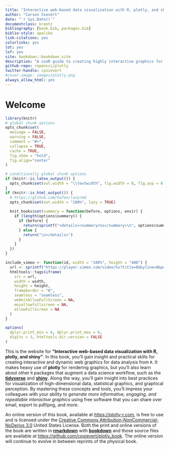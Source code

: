 ```yaml
--- 
title: "Interactive web-based data visualization with R, plotly, and shiny"
author: "Carson Sievert"
date: "`r Sys.Date()`"
documentclass: krantz
bibliography: [book.bib, packages.bib]
biblio-style: apalike
link-citations: yes
colorlinks: yes
lot: yes
lof: yes
site: bookdown::bookdown_site
description: "A useR guide to creating highly interactive graphics for exploratory and expository visualization."
github-repo: ropensci/plotly
twitter-handle: cpsievert
#cover-image: images/plotly.png
always_allow_html: yes
---
```


# Welcome {-}

```r
library(knitr)
# global chunk options
opts_chunk$set(
  message = FALSE, 
  warning = FALSE, 
  comment = "#>",
  collapse = TRUE,
  cache = TRUE,
  fig.show = "hold",
  fig.align="center"
)

# conditionally global chunk options
if (knitr::is_latex_output()) {
  opts_chunk$set(out.width = "\\textwidth", fig.width = 8, fig.asp = 0.618)
}
if (knitr::is_html_output()) {
  # https://github.com/hafen/lazyrmd
  opts_chunk$set(out.width = "100%", lazy = TRUE)
  
  knit_hooks$set(summary = function(before, options, envir) {
    if (length(options$summary)) {
      if (before) {
        return(sprintf("<details><summary>%s</summary>\n", options$summary))
      } else {
        return("\n</details>")
      }
    }
  })
}

include_vimeo <- function(id, width = "100%", height = "400") {
  url <- sprintf("https://player.vimeo.com/video/%s?title=0&byline=0&portrait=0", id)
  htmltools::tags$iframe(
    src = url, 
    width = width, 
    height = height, 
    frameborder = "0", 
    seamless = "seamless",
    webkitAllowFullScreen = NA, 
    mozallowfullscreen = NA, 
    allowFullScreen = NA
  )
}

options(
  dplyr.print_min = 6, dplyr.print_max = 6, 
  digits = 3, htmltools.dir.version = FALSE
)
```

This is the website for **"Interactive web-based data visualization with R, plotly, and shiny"**. In this book, you'll gain insight and practical skills for creating interactive and dynamic web graphics for data analysis from `R`. It makes heavy use of **plotly** for rendering graphics, but you'll also learn about other `R` packages that augment a data science workflow, such as the [**tidyverse**](https://www.tidyverse.org/) and [**shiny**](https://shiny.rstudio.com/). Along the way, you'll gain insight into best practices for visualization of high-dimensional data, statistical graphics, and graphical perception. By mastering these concepts and tools, you'll impress your colleagues with your ability to *generate more informative, engaging, and repeatable interactive graphics* using free software that you can share over email, export to pdf/png, and more.

An online version of this book, available at <https://plotly-r.com>, is free to use and is licensed under the [Creative Commons Attribution-NonCommercial-NoDerivs 3.0](https://creativecommons.org/licenses/by-nc-nd/3.0/us/) United States License. Both the print and online versions of the book are written in [**rmarkdown**](https://rmarkdown.rstudio.com/) with [**bookdown**](https://bookdown.org) and those source files are available at <https://github.com/cpsievert/plotly_book>. The online version will continue to evolve in between reprints of the physical book.